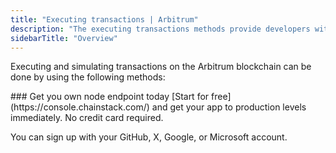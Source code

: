 ```yaml
---
title: "Executing transactions | Arbitrum"
description: "The executing transactions methods provide developers with a flexible set of tools for interacting with the Arbitrum network. Specifically, these methods can be used to execute function calls on smart contracts, sign transactions with a private key, and submit signed transactions to the network for execution."
sidebarTitle: "Overview"
---
```


Executing and simulating transactions on the Arbitrum blockchain can be done by using the following methods:

<CardGroup>
<Card title="eth_call" href="/reference/arbitrum-ethcall" icon="angle-right" iconType="solid" horizontal />
<Card title="eth_sendRawTransaction" href="/reference/arbitrum-sendrawtransaction" icon="angle-right" iconType="solid" horizontal />
</CardGroup>

<Check>
  ### Get you own node endpoint today
  [Start for free](https://console.chainstack.com/) and get your app to production levels immediately. No credit card required.

  You can sign up with your GitHub, X, Google, or Microsoft account.
</Check>
